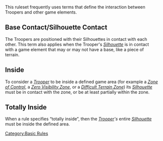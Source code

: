 {{Section-basic-rules}}


This ruleset frequently uses terms that define the interaction between Troopers and other game elements. 


== Base Contact/Silhouette Contact ==
The Troopers are positioned with their Silhouettes in contact with each other. This term also applies when the Trooper's ''[[Silhouette]]'' is in contact with a game element that may or may not have a base, like a piece of terrain.
 
{{image | name=eng-base-contact.jpg | style=512border }}


== Inside ==
To consider a ''[[Trooper]]'' to be inside a defined game area (for example a ''[[Zone of Control]]'', a ''[[Zero Visibility Zone]]'', or a ''[[Difficult Terrain Zone]]'') its ''[[Silhouette]]'' must be in contact with the zone, or be at least partially within the zone.


== Totally Inside ==
When a rule specifies “totally inside”, then the ''[[Trooper]]'s'' entire ''[[Silhouette]]'' must be inside the defined area. 

{{image | name=eng-totally-inside.jpg | style=512border }}


{{Section-basic-rules}}




[[Category:Basic Rules]]